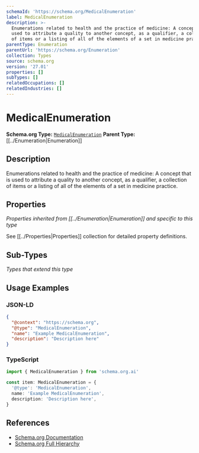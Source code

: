 ```yaml
---
schemaId: 'https://schema.org/MedicalEnumeration'
label: MedicalEnumeration
description: >-
  Enumerations related to health and the practice of medicine: A concept that is
  used to attribute a quality to another concept, as a qualifier, a collection
  of items or a listing of all of the elements of a set in medicine practice.
parentType: Enumeration
parentUrl: 'https://schema.org/Enumeration'
collection: Types
source: schema.org
version: '27.01'
properties: []
subTypes: []
relatedOccupations: []
relatedIndustries: []
---
```

# MedicalEnumeration

**Schema.org Type:** [`MedicalEnumeration`](https://schema.org/MedicalEnumeration)
**Parent Type:** [[../Enumeration|Enumeration]]

## Description

Enumerations related to health and the practice of medicine: A concept that is used to attribute a quality to another concept, as a qualifier, a collection of items or a listing of all of the elements of a set in medicine practice.

## Properties

*Properties inherited from [[../Enumeration|Enumeration]] and specific to this type*

See [[../Properties|Properties]] collection for detailed property definitions.

## Sub-Types

*Types that extend this type*

## Usage Examples

### JSON-LD

```json
{
  "@context": "https://schema.org",
  "@type": "MedicalEnumeration",
  "name": "Example MedicalEnumeration",
  "description": "Description here"
}
```

### TypeScript

```typescript
import { MedicalEnumeration } from 'schema.org.ai'

const item: MedicalEnumeration = {
  '@type': 'MedicalEnumeration',
  name: 'Example MedicalEnumeration',
  description: 'Description here',
}
```

## References

- [Schema.org Documentation](https://schema.org/MedicalEnumeration)
- [Schema.org Full Hierarchy](https://schema.org/docs/full.html)

